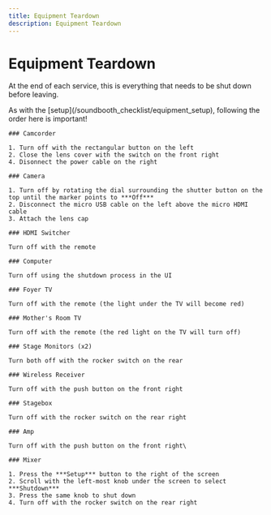 ```yaml
---
title: Equipment Teardown
description: Equipment Teardown
---
```



# Equipment Teardown

At the end of each service, this is everything that needs to be shut down before leaving.

<Callout type="warning">
    As with the [setup](/soundbooth_checklist/equipment_setup), following the order here is important!
</Callout>

<Steps>

    ### Camcorder

    1. Turn off with the rectangular button on the left
    2. Close the lens cover with the switch on the front right
    4. Disonnect the power cable on the right

    ### Camera

    1. Turn off by rotating the dial surrounding the shutter button on the top until the marker points to ***Off***
    2. Disconnect the micro USB cable on the left above the micro HDMI cable
    3. Attach the lens cap

    ### HDMI Switcher

    Turn off with the remote

    ### Computer

    Turn off using the shutdown process in the UI

    ### Foyer TV

    Turn off with the remote (the light under the TV will become red)

    ### Mother's Room TV

    Turn off with the remote (the red light on the TV will turn off)

    ### Stage Monitors (x2)

    Turn both off with the rocker switch on the rear

    ### Wireless Receiver

    Turn off with the push button on the front right

    ### Stagebox

    Turn off with the rocker switch on the rear right

    ### Amp

    Turn off with the push button on the front right\

    ### Mixer

    1. Press the ***Setup*** button to the right of the screen
    2. Scroll with the left-most knob under the screen to select ***Shutdown***
    3. Press the same knob to shut down
    4. Turn off with the rocker switch on the rear right

</Steps>

